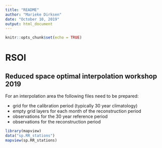 ```yaml
---
title: "README"
author: "Marieke Dirksen"
date: "October 10, 2019"
output: html_document
---
```


```r
knitr::opts_chunk$set(echo = TRUE)
```

# RSOI
## Reduced space optimal interpolation workshop 2019

For an interpolation area the following files need to be prepared:

* grid for the calibration period (typically 30 year climatology)
* empty grid layers for each month of the reconstruction period
* observations for the 30 year reference period
* observations for the reconstruction period



```r
library(mapview)
data("sp.RR_stations")
mapview(sp.RR_stations)
```

